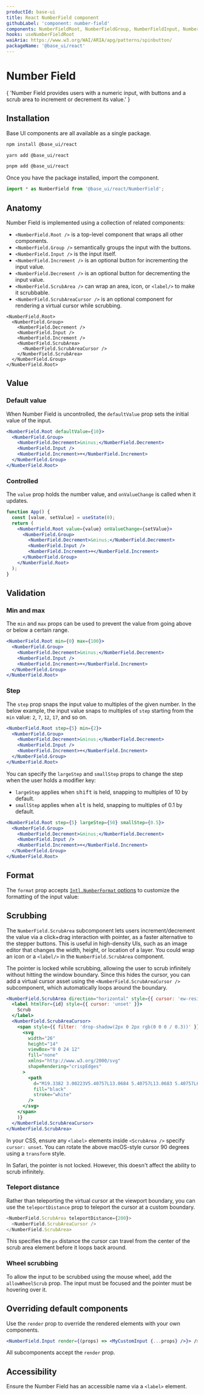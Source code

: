 ```yaml
---
productId: base-ui
title: React NumberField component
githubLabel: 'component: number-field'
components: NumberFieldRoot, NumberFieldGroup, NumberFieldInput, NumberFieldIncrement, NumberFieldDecrement, NumberFieldScrubArea, NumberFieldScrubAreaCursor
hooks: useNumberFieldRoot
waiAria: https://www.w3.org/WAI/ARIA/apg/patterns/spinbutton/
packageName: '@base_ui/react'
---
```


# Number Field

<Description>
  {
    'Number Field provides users with a numeric input, with buttons and a scrub area to increment or decrement its value.'
  }
</Description>

<ComponentLinkHeader design={false} />

<Demo demo="UnstyledNumberFieldIntroduction" defaultCodeOpen="false" bg="gradient" />

## Installation

Base UI components are all available as a single package.

<codeblock storageKey="package-manager">

```bash npm
npm install @base_ui/react
```

```bash yarn
yarn add @base_ui/react
```

```bash pnpm
pnpm add @base_ui/react
```

</codeblock>

Once you have the package installed, import the component.

```ts
import * as NumberField from '@base_ui/react/NumberField';
```

## Anatomy

Number Field is implemented using a collection of related components:

- `<NumberField.Root />` is a top-level component that wraps all other components.
- `<NumberField.Group />` semantically groups the input with the buttons.
- `<NumberField.Input />` is the input itself.
- `<NumberField.Increment />` is an optional button for incrementing the input value.
- `<NumberField.Decrement />` is an optional button for decrementing the input value.
- `<NumberField.ScrubArea />` can wrap an area, icon, or `<label/>` to make it scrubbable.
- `<NumberField.ScrubAreaCursor />` is an optional component for rendering a virtual cursor while scrubbing.

```tsx
<NumberField.Root>
  <NumberField.Group>
    <NumberField.Decrement />
    <NumberField.Input />
    <NumberField.Increment />
    <NumberField.ScrubArea>
      <NumberField.ScrubAreaCursor />
    </NumberField.ScrubArea>
  </NumberField.Group>
</NumberField.Root>
```

## Value

### Default value

When Number Field is uncontrolled, the `defaultValue` prop sets the initial value of the input.

```jsx
<NumberField.Root defaultValue={10}>
  <NumberField.Group>
    <NumberField.Decrement>&minus;</NumberField.Decrement>
    <NumberField.Input />
    <NumberField.Increment>+</NumberField.Increment>
  </NumberField.Group>
</NumberField.Root>
```

### Controlled

The `value` prop holds the number value, and `onValueChange` is called when it updates.

```jsx
function App() {
  const [value, setValue] = useState(0);
  return (
    <NumberField.Root value={value} onValueChange={setValue}>
      <NumberField.Group>
        <NumberField.Decrement>&minus;</NumberField.Decrement>
        <NumberField.Input />
        <NumberField.Increment>+</NumberField.Increment>
      </NumberField.Group>
    </NumberField.Root>
  );
}
```

## Validation

### Min and max

The `min` and `max` props can be used to prevent the value from going above or below a certain range.

```jsx
<NumberField.Root min={0} max={100}>
  <NumberField.Group>
    <NumberField.Decrement>&minus;</NumberField.Decrement>
    <NumberField.Input />
    <NumberField.Increment>+</NumberField.Increment>
  </NumberField.Group>
</NumberField.Root>
```

### Step

The `step` prop snaps the input value to multiples of the given number. In the below example, the input value snaps to multiples of `step` starting from the `min` value: `2`, `7`, `12`, `17`, and so on.

```jsx
<NumberField.Root step={5} min={2}>
  <NumberField.Group>
    <NumberField.Decrement>&minus;</NumberField.Decrement>
    <NumberField.Input />
    <NumberField.Increment>+</NumberField.Increment>
  </NumberField.Group>
</NumberField.Root>
```

You can specify the `largeStep` and `smallStep` props to change the step when the user holds a modifier key:

- `largeStep` applies when <kbd>shift</kbd> is held, snapping to multiples of 10 by default.
- `smallStep` applies when <kbd>alt</kbd> is held, snapping to multiples of 0.1 by default.

```jsx
<NumberField.Root step={5} largeStep={50} smallStep={0.5}>
  <NumberField.Group>
    <NumberField.Decrement>&minus;</NumberField.Decrement>
    <NumberField.Input />
    <NumberField.Increment>+</NumberField.Increment>
  </NumberField.Group>
</NumberField.Root>
```

## Format

The `format` prop accepts [`Intl.NumberFormat` options](https://developer.mozilla.org/en-US/docs/Web/JavaScript/Reference/Global_Objects/Intl/NumberFormat) to customize the formatting of the input value:

<Demo demo="UnstyledNumberFieldFormat" />

## Scrubbing

The `NumberField.ScrubArea` subcomponent lets users increment/decrement the value via a click+drag interaction with pointer, as a faster alternative to the stepper buttons. This is useful in high-density UIs, such as an image editor that changes the width, height, or location of a layer. You could wrap an icon or a `<label/>` in the `NumberField.ScrubArea` component.

<Demo demo="UnstyledNumberFieldScrub" />

The pointer is locked while scrubbing, allowing the user to scrub infinitely without hitting the window boundary. Since this hides the cursor, you can add a virtual cursor asset using the `<NumberField.ScrubAreaCursor />` subcomponent, which automatically loops around the boundary.

```jsx
<NumberField.ScrubArea direction="horizontal" style={{ cursor: 'ew-resize' }}>
  <label htmlFor={id} style={{ cursor: 'unset' }}>
    Scrub
  </label>
  <NumberField.ScrubAreaCursor>
    <span style={{ filter: 'drop-shadow(2px 0 2px rgb(0 0 0 / 0.3))' }}>
      <svg
        width="26"
        height="14"
        viewBox="0 0 24 12"
        fill="none"
        xmlns="http://www.w3.org/2000/svg"
        shapeRendering="crispEdges"
      >
        <path
          d="M19.3382 3.00223V5.40757L13.0684 5.40757L13.0683 5.40757L6.59302 5.40964V3V1.81225L5.74356 2.64241L1.65053 6.64241L1.28462 7L1.65053 7.35759L5.74356 11.3576L6.59302 12.1878V11L6.59302 8.61585L13.0684 8.61585H19.3382V11V12.1741L20.1847 11.3605L24.3465 7.36049L24.7217 6.9999L24.3464 6.63941L20.1846 2.64164L19.3382 1.82862V3.00223Z"
          fill="black"
          stroke="white"
        />
      </svg>
    </span>
    )}
  </NumberField.ScrubAreaCursor>
</NumberField.ScrubArea>
```

In your CSS, ensure any `<label>` elements inside `<ScrubArea />` specify `cursor: unset`. You can rotate the above macOS-style cursor 90 degrees using a `transform` style.

<Callout type="info">
  In Safari, the pointer is not locked. However, this doesn't affect the ability to scrub
  infinitely.
</Callout>

### Teleport distance

Rather than teleporting the virtual cursor at the viewport boundary, you can use the `teleportDistance` prop to teleport the cursor at a custom boundary.

```js
<NumberField.ScrubArea teleportDistance={200}>
  <NumberField.ScrubAreaCursor />
</NumberField.ScrubArea>
```

This specifies the `px` distance the cursor can travel from the center of the scrub area element before it loops back around.

### Wheel scrubbing

To allow the input to be scrubbed using the mouse wheel, add the `allowWheelScrub` prop. The input must be focused and the pointer must be hovering over it.

<Demo demo="UnstyledNumberFieldWheelScrub" />

## Overriding default components

Use the `render` prop to override the rendered elements with your own components.

```jsx
<NumberField.Input render={(props) => <MyCustomInput {...props} />}> />
```

All subcomponents accept the `render` prop.

## Accessibility

Ensure the Number Field has an accessible name via a `<label>` element.
